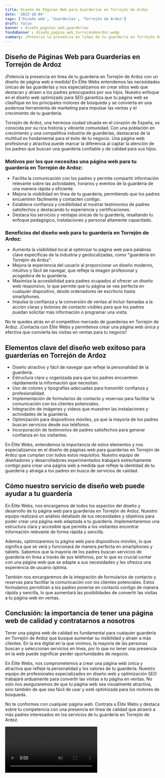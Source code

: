 ```yaml
---
title: Diseño de Páginas Web para Guarderías en Torrejón de Ardoz
date: '2023-10-04'
tags: ['Diseño web', 'Guarderías', 'Torrejón de Ardoz']
draft: false
banner : diseño_paginas_web_guarderías
fondoBanner : diseño_pagina_web_torrejóndeardoz.webp
summary: ¡Potencia la presencia en línea de tu guardería en Torrejón de Ardoz con un diseño de página web a medida! En Élite Webs entendemos las necesidades únicas de las guarderías y nos especializamos en crear sitios web que destacan y atraen a los padres preocupados por sus hijos. Nuestro enfoque en el diseño web optimizado para SEO garantiza que tu página web se clasifique en los principales motores de búsqueda y se convierta en una poderosa herramienta de marketing para impulsar las ventas y el crecimiento de tu guardería.
---
```


## Diseño de Páginas Web para Guarderías en Torrejón de Ardoz

¡Potencia la presencia en línea de tu guardería en Torrejón de Ardoz con un diseño de página web a medida! En Élite Webs entendemos las necesidades únicas de las guarderías y nos especializamos en crear sitios web que destacan y atraen a los padres preocupados por sus hijos. Nuestro enfoque en el diseño web optimizado para SEO garantiza que tu página web se clasifique en los principales motores de búsqueda y se convierta en una poderosa herramienta de marketing para impulsar las ventas y el crecimiento de tu guardería.

Torrejón de Ardoz, una hermosa ciudad situada en el corazón de España, es conocida por su rica historia y vibrante comunidad. Con una población en crecimiento y una competitiva industria de guarderías, destacarse de la multitud es fundamental para el éxito de tu negocio. Una página web profesional y atractiva puede marcar la diferencia al captar la atención de los padres que buscan una guardería confiable y de calidad para sus hijos. 

### Motivos por los que necesitas una página web para tu guardería en Torrejón de Ardoz:

- Facilita la comunicación con los padres y permite compartir información relevante sobre las actividades, horarios y eventos de la guardería de una manera rápida y eficiente.
- Mejora la visibilidad en línea de tu guardería, permitiendo que los padres encuentren fácilmente y contacten contigo.
- Establece confianza y credibilidad al mostrar testimonios de padres satisfechos y destacando tu experiencia y certificaciones.
- Destaca los servicios y ventajas únicas de tu guardería, resaltando tu enfoque pedagógico, instalaciones y personal altamente capacitado.

### Beneficios del diseño web para tu guardería en Torrejón de Ardoz:

- Aumenta la visibilidad local al optimizar tu página web para palabras clave específicas de la industria y geolocalizadas, como "guardería en Torrejón de Ardoz".
- Mejora la experiencia del usuario al proporcionar un diseño moderno, intuitivo y fácil de navegar, que refleje la imagen profesional y acogedora de tu guardería.
- Maximiza la accesibilidad para padres ocupados al ofrecer un diseño web responsivo, lo que permite que tu página se vea perfecta en cualquier dispositivo, desde ordenadores de escritorio hasta smartphones.
- Impulsa la confianza y la conversión de ventas al incluir llamadas a la acción claras y botones de contacto visibles para que los padres puedan solicitar más información o programar una visita.

No te quedes atrás en el competitivo mercado de guarderías en Torrejón de Ardoz. ¡Contacta con Élite Webs y permítenos crear una página web única y efectiva que convierta las visitas en ventas para tu negocio!

<GifSeo />

<Cta />

## Elementos clave del diseño web exitoso para guarderías en Torrejón de Ardoz

- Diseño atractivo y fácil de navegar que refleje la personalidad de la guardería.
- Estructura clara y organizada para que los padres encuentren rápidamente la información que necesitan.
- Uso de colores y tipografías adecuadas para transmitir confianza y profesionalidad.
- Implementación de formularios de contacto y reservas para facilitar la comunicación con los clientes potenciales.
- Integración de imágenes y videos que muestren las instalaciones y actividades de la guardería.
- Optimización para dispositivos móviles, ya que la mayoría de los padres buscan servicios desde sus teléfonos.
- Incorporación de testimonios de padres satisfechos para generar confianza en los visitantes.

En Élite Webs, entendemos la importancia de estos elementos y nos especializamos en el diseño de páginas web para guarderías en Torrejón de Ardoz que cumplan con todos estos requisitos. Nuestro equipo de diseñadores y desarrolladores experimentados trabajará estrechamente contigo para crear una página web a medida que refleje la identidad de tu guardería y atraiga a los padres en busca de servicios de calidad.

## Cómo nuestro servicio de diseño web puede ayudar a tu guardería

En Élite Webs, nos encargamos de todos los aspectos del diseño y desarrollo de tu página web para guarderías en Torrejón de Ardoz. Nuestro equipo realizará un análisis detallado de tus necesidades y objetivos para poder crear una página web adaptada a tu guardería. Implementaremos una estructura clara y accesible que permita a los visitantes encontrar información relevante de forma rápida y sencilla.

Además, optimizaremos tu página web para dispositivos móviles, lo que significa que se verá y funcionará de manera perfecta en smartphones y tablets. Sabemos que la mayoría de los padres buscan servicios de guardería en línea a través de sus teléfonos, por lo que es crucial contar con una página web que se adapte a sus necesidades y les ofrezca una experiencia de usuario óptima.

También nos encargaremos de la integración de formularios de contacto y reservas para facilitar la comunicación con los clientes potenciales. Estos formularios permitirán a los padres ponerse en contacto contigo de manera rápida y sencilla, lo que aumentará las posibilidades de convertir las visitas a tu página web en ventas.

## Conclusión: la importancia de tener una página web de calidad y contratarnos a nosotros

Tener una página web de calidad es fundamental para cualquier guardería en Torrejón de Ardoz que busque aumentar su visibilidad y atraer a más clientes. En la era digital en la que vivimos, la mayoría de las personas buscan y seleccionan servicios en línea, por lo que no tener una presencia en la web puede significar perder oportunidades de negocio.

En Élite Webs, nos comprometemos a crear una página web única y atractiva que refleje la personalidad y los valores de tu guardería. Nuestro equipo de profesionales especializados en diseño web y optimización SEO trabajará arduamente para convertir las visitas a tu página en ventas. No solo nos aseguraremos de que tu página web sea visualmente atractiva, sino también de que sea fácil de usar y esté optimizada para los motores de búsqueda.

No te conformes con cualquier página web. Contrata a Élite Webs y destaca sobre tu competencia con una presencia en línea de calidad que atraerá a más padres interesados en los servicios de tu guardería en Torrejón de Ardoz.

<Video />

<CtaBot job='Guarderías' city='Torrejón de Ardoz'/>

<Gmaps query='Torrejón de Ardoz+españa+maps' />